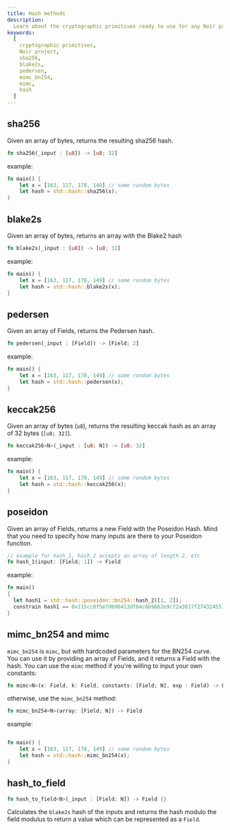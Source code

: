 ```yaml
---
title: Hash methods
description:
  Learn about the cryptographic primitives ready to use for any Noir project, including sha256, blake2s, pedersen, mimc_bn254 and mimc
keywords:
  [
    cryptographic primitives,
    Noir project,
    sha256,
    blake2s,
    pedersen,
    mimc_bn254,
    mimc,
    hash
  ]
---
```



## sha256

Given an array of bytes, returns the resulting sha256 hash.

```rust
fn sha256(_input : [u8]) -> [u8; 32]
```

example:

```rust
fn main() {
    let x = [163, 117, 178, 149] // some random bytes
    let hash = std::hash::sha256(x);
}
```

<BlackBoxInfo/>

## blake2s

Given an array of bytes, returns an array with the Blake2 hash

```rust
fn blake2s(_input : [u8]) -> [u8; 32]
```

example:

```rust
fn main() {
    let x = [163, 117, 178, 149] // some random bytes
    let hash = std::hash::blake2s(x);
}
```

<BlackBoxInfo/>

## pedersen

Given an array of Fields, returns the Pedersen hash.

```rust
fn pedersen(_input : [Field]) -> [Field; 2]
```

example:

```rust
fn main() {
    let x = [163, 117, 178, 149] // some random bytes
    let hash = std::hash::pedersen(x);
}
```

<BlackBoxInfo/>

## keccak256

Given an array of bytes (`u8`), returns the resulting keccak hash as an array of 32 bytes (`[u8; 32]`).

```rust
fn keccak256<N>(_input : [u8; N]) -> [u8; 32]
```

example:

```rust
fn main() {
    let x = [163, 117, 178, 149] // some random bytes
    let hash = std::hash::keccak256(x);
}
```

<BlackBoxInfo/>

## poseidon

Given an array of Fields, returns a new Field with the Poseidon Hash. Mind that you need to specify how many inputs are there to your Poseidon function.

```rust
// example for hash_1, hash_2 accepts an array of length 2, etc
fn hash_1(input: [Field; 1]) -> Field
```

example:

```rust
fn main()
{
  let hash1 = std::hash::poseidon::bn254::hash_2([1, 2]);
  constrain hash1 == 0x115cc0f5e7d690413df64c6b9662e9cf2a3617f2743245519e19607a4417189a;
}
```

## mimc_bn254 and mimc

`mimc_bn254` is `mimc`, but with hardcoded parameters for the BN254 curve. You can use it by
providing an array of Fields, and it returns a Field with the hash. You can use the `mimc` method if
you're willing to input your own constants:

```rust
fn mimc<N>(x: Field, k: Field, constants: [Field; N], exp : Field) -> Field
```

otherwise, use the `mimc_bn254` method:

```rust
fn mimc_bn254<N>(array: [Field; N]) -> Field
```

example:

```rust

fn main() {
    let x = [163, 117, 178, 149] // some random bytes
    let hash = std::hash::mimc_bn254(x);
}
```

## hash_to_field

```rust
fn hash_to_field<N>(_input : [Field; N]) -> Field {}
```

Calculates the `blake2s` hash of the inputs and returns the hash modulo the field modulus to return a value which can be represented as a `Field`.

<BlackBoxInfo/>
